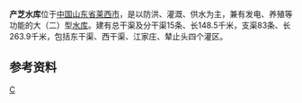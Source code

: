 {{Infobox Reservoir | 
|name                     = 产芝水库
|nickname                 = 莱西湖
|image                    = 
|image_caption            = 
|map                      = 
|map_caption              = 
|pushpin_map              = China Qingdao
|pushpin_map_caption      = 产芝水库在青岛市的位置
|code                     = BDD22000802
|class                    = 大（二）型[[水库|水库]]
|location_of_reservoir    = [[山东省|山东省]][[莱西市|莱西市]]
|location_of_dam          = 
|inflow                   = [[大沽河|大沽河]]
|outflow                  = 大沽河
|catchment_area           = 879
|reservoir_area           = 56
|mean_depth               = 4.45
|maximum_depth            = 13
|flood_level              = 
|normal_water_level       = 
|dead_water_level         = 
|water_quality            = 
|island                   = 
|maximum_storage_capacity = 4.02亿
|normal_storage_capacity  = 
|dead_storage_capacity    = 
|type_of_dam              = 均质土坝
|elevation_of_dam         = 
|height_of_dam            = 
|length_of_dam            = 
|width_of_dam             = 
|installed_capacity       = 
|irrigated_area           = 21.57平方千米
|start                    = 1958年
|complete                 = 1959年9月
|cost                     = 
|emigrate                 = 
|latd = 36
|latm = 55
|lats = 57
|latNS = N
|longd = 120
|longm = 27
|longs = 33
|longEW = E
|website = 
|footnotes =
}}
{{OSM Location map               <!--These parameters are the only essential items-->
| coord = {{coord|36.98|120.43}} <!--latitude and longitude - eg as a +/- decimal. -->
|  zoom = 11                            <!--(1=whole world, 18=a street)-->
}}

'''产芝水库'''位于[[中国|中国]][[山东省|山东省]][[莱西市|莱西市]]，是以防洪、灌溉、供水为主，兼有发电、养殖等功能的大（二）型[[水库|水库]]。建有总干渠及分干渠15条、长148.5千米，支渠83条、长263.9千米，包括东干渠、西干渠、江家庄、辇止头四个灌区。

==参考资料==
{{Reflist|list=
*{{Cite|url=http://qdsq-lx.qingdao.gov.cn/shizhi/laixishizhi.nsf/fb022515f74498f0482574890023be0c/69f1fad5eb04554b482570e30004316f?OpenDocument|title=第一节 水库塘坝灌区}}{{dead link|date=2017年11月 |bot=InternetArchiveBot |fix-attempted=yes }}
*{{cite journal |title=产芝水库大银鱼生产经验总结 |author=孙建军，王恒平，张振俭 |journal=渔业致富指南 |year=2005 |volume= |issue=19 |pages=23-25 |url=http://www.cqvip.com/qk/90866x/2005019/20400791.html |access-date=2010-09-23 |archive-date=2019-07-22 |archive-url=https://web.archive.org/web/20190722155443/http://www.cqvip.com/qk/90866x/2005019/20400791.html |dead-url=no }}
*{{cite journal |title=雷达在保护水库渔业资源中的作用 |author=尹明才 |journal=水利渔业 |year=2000 |volume=20 |issue=6 |pages= |url=http://d.wanfangdata.com.cn/Periodical_slyy200006029.aspx }}
}}

{{青岛水库}}
[[Category:莱西市|C]]